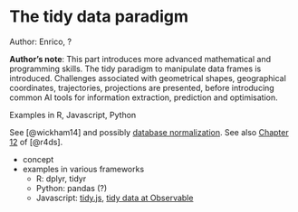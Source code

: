 # The tidy data paradigm

::: {.callout-tip}
Author: Enrico, ?
:::

::: {.callout-note}
**Author's note**: This part introduces more advanced mathematical and programming skills.
The tidy paradigm to manipulate data frames is introduced. Challenges
associated with geometrical shapes, geographical coordinates,
trajectories, projections are presented, before introducing common AI
tools for information extraction, prediction and optimisation.

Examples in R, Javascript, Python
:::

See [@wickham14] and possibly [database normalization](https://en.wikipedia.org/wiki/Database_normalization).
See also [Chapter 12](https://r4ds.had.co.nz/tidy-data.html) of [@r4ds].

* concept
* examples in various frameworks
   - R: dplyr, tidyr
   - Python: pandas (?)
   - Javascript: [tidy.js](https://pbeshai.github.io/tidy/),
     [tidy data at Observable](https://observablehq.com/@uwdata/tidy-data-in-javascript)
